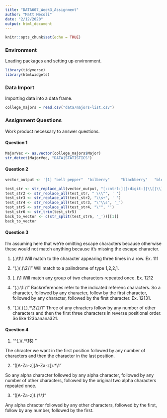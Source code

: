 ```yaml
---
title: "DATA607_Week3_Assignment"
author: "Matt Mecoli"
date: "2/12/2020"
output: html_document
---
```


```r
knitr::opts_chunk$set(echo = TRUE)
```

### Environment

Loading packages and setting up environment. 

```r
library(tidyverse)
library(htmlwidgets)
```

### Data Import 

Importing data into a data frame.

```r
college_majors = read.csv("data/majors-list.csv") 
```

### Assignment Questions 

Work product necessary to answer questions. 

#### Question 1

```r
MajorVec <- as.vector(college_majors$Major)
str_detect(MajorVec, "DATA|STATISTICS")
```


#### Question 2

```r
vector_output <- '[1] "bell pepper"  "bilberry"     "blackberry"   "blood orange" [5] "blueberry"    "cantaloupe"   "chili pepper" "cloudberry"  [9] "elderberry"   "lime"         "lychee"       "mulberry"    [13] "olive"        "salal berry"'

test_str <- str_replace_all(vector_output, "[:cntrl:]|[:digit:]|\\[|\\]",' ')
test_str2 <- str_replace_all(test_str, " \\\"", ' ')
test_str3 <- str_replace_all(test_str2, "\\s+", ' ')
test_str4 <- str_replace_all(test_str3, "\"\\s", '_')
test_str5 <- str_replace_all(test_str4, "\"", '')
test_str6 <- str_trim(test_str5)
back_to_vector <- c(str_split(test_str6, '_'))[[1]]
back_to_vector
```

#### Question 3

I'm assuming here that we're omitting escape characters because otherwise these would not match anything because it's missing the escape character.
 
1) (.)\1\1 Will match to the character appearing three times in a row. Ex. 111

2) “(.)(.)\2\1” Will match to a palindrome of type 1,2,2,1.

3) (..)\1 Will match any group of two characters repeated once. Ex. 1212

4) “(.).\1.\1” Backreferences refer to the indicated referenc characters. So a character, followed by any character, follow by the first character, followed by any character, followed by the first character. Ex. 12131.  

5) "(.)(.)(.).*\3\2\1" Three of any chracters follow by any number of other characters and then the first three characters in reverse positional order. So like 123banana321. 

#### Question 4

1) “^(.)(.*\\1$) "

The chracter we want in the first position followed by any number of characters and then the character in the last position. 

2) “([A-Za-z][A-Za-z]).*\\1”

So any alpha character followed by any alpha character, followed by any number of other characters, followed by the original two alpha characters repeated once. 

3) “([A-Za-z]).*\\1.*\\1"

Any alpha chracter followed by any other characters, followed by the first, follow by any number, followed by the first. 

